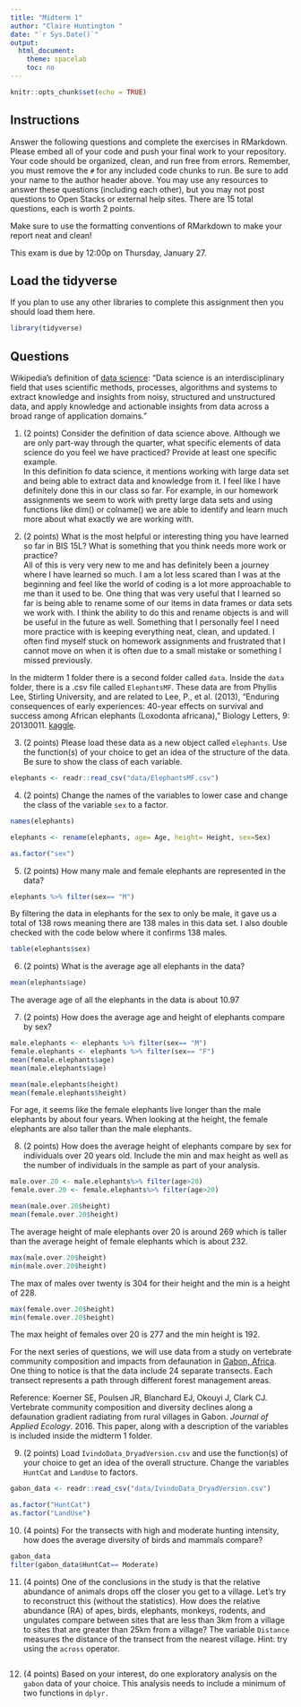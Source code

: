 ```yaml
---
title: "Midterm 1"
author: "Claire Huntington "
date: "`r Sys.Date()`"
output:
  html_document:
    theme: spacelab
    toc: no
---
```


```r
knitr::opts_chunk$set(echo = TRUE)
```

## Instructions
Answer the following questions and complete the exercises in RMarkdown. Please embed all of your code and push your final work to your repository. Your code should be organized, clean, and run free from errors. Remember, you must remove the `#` for any included code chunks to run. Be sure to add your name to the author header above. You may use any resources to answer these questions (including each other), but you may not post questions to Open Stacks or external help sites. There are 15 total questions, each is worth 2 points.  

Make sure to use the formatting conventions of RMarkdown to make your report neat and clean!  

This exam is due by 12:00p on Thursday, January 27.  

## Load the tidyverse
If you plan to use any other libraries to complete this assignment then you should load them here.
```r
library(tidyverse)
```

## Questions  
Wikipedia's definition of [data science](https://en.wikipedia.org/wiki/Data_science): "Data science is an interdisciplinary field that uses scientific methods, processes, algorithms and systems to extract knowledge and insights from noisy, structured and unstructured data, and apply knowledge and actionable insights from data across a broad range of application domains."  

1. (2 points) Consider the definition of data science above. Although we are only part-way through the quarter, what specific elements of data science do you feel we have practiced? Provide at least one specific example.  
In this definition fo data science, it mentions working with large data set and being able to extract data and knowledge from it. I feel like I have definitely done this in our class so far. For example, in our homework assignments we seem to work with pretty large data sets and using functions like dim() or colname() we are able to identify and learn much more about what exactly we are working with. 

2. (2 points) What is the most helpful or interesting thing you have learned so far in BIS 15L? What is something that you think needs more work or practice?  
All of this is very very new to me and has definitely been a journey where I have learned so much. I am a lot less scared than I was at the beginning and feel like the world of coding is a lot more approachable to me than it used to be. One thing that was very useful that I learned so far is being able to rename some of our items in data frames or data sets we work with. I think the ability to do this and rename objects is and will be useful in the future as well. Something that I personally feel I need more practice with is keeping everything neat, clean, and updated. I often find myself stuck on homework assignments and frustrated that I cannot move on when it is often due to a small mistake or something I missed previously. 

In the midterm 1 folder there is a second folder called `data`. Inside the `data` folder, there is a .csv file called `ElephantsMF`. These data are from Phyllis Lee, Stirling University, and are related to Lee, P., et al. (2013), "Enduring consequences of early experiences: 40-year effects on survival and success among African elephants (Loxodonta africana)," Biology Letters, 9: 20130011. [kaggle](https://www.kaggle.com/mostafaelseidy/elephantsmf).  

3. (2 points) Please load these data as a new object called `elephants`. Use the function(s) of your choice to get an idea of the structure of the data. Be sure to show the class of each variable.
```r
elephants <- readr::read_csv("data/ElephantsMF.csv")
```

4. (2 points) Change the names of the variables to lower case and change the class of the variable `sex` to a factor.
```r
names(elephants)
```
```r
elephants <- rename(elephants, age= Age, height= Height, sex=Sex)
```
```r
as.factor("sex")
```
5. (2 points) How many male and female elephants are represented in the data?
```r
elephants %>% filter(sex== "M")
```
By filtering the data in elephants for the sex to only be male, it gave us a total of 138 rows meaning there are 138 males in this data set. I also double checked with the code below where it confirms 138 males.

```r
table(elephants$sex)
```
6. (2 points) What is the average age all elephants in the data?
```r
mean(elephants$age)
```
The average age of all the elephants in the data is about 10.97

7. (2 points) How does the average age and height of elephants compare by sex?
```r
male.elephants <- elephants %>% filter(sex== "M")
female.elephants <- elephants %>% filter(sex== "F")
mean(female.elephants$age)
mean(male.elephants$age)
```
```r
mean(male.elephants$height)
mean(female.elephants$height)
```
For age, it seems like the female elephants live longer than the male elephants by about four years. When looking at the height, the female elephants are also taller than the male elephants. 

8. (2 points) How does the average height of elephants compare by sex for individuals over 20 years old. Include the min and max height as well as the number of individuals in the sample as part of your analysis.  
```r
male.over.20 <- male.elephants%>% filter(age>20)
female.over.20 <- female.elephants%>% filter(age>20)
```
```r
mean(male.over.20$height)
mean(female.over.20$height)
```
The average height of male elephants over 20 is around 269 which is taller than the average height of female elephants which is about 232. 
```r
max(male.over.20$height)
min(male.over.20$height)
```
The max of males over twenty is 304 for their height and the min is a height of 228.
```r
max(female.over.20$height)
min(female.over.20$height)
```
The max height of females over 20 is 277 and the min height is 192. 

For the next series of questions, we will use data from a study on vertebrate community composition and impacts from defaunation in [Gabon, Africa](https://en.wikipedia.org/wiki/Gabon). One thing to notice is that the data include 24 separate transects. Each transect represents a path through different forest management areas.  

Reference: Koerner SE, Poulsen JR, Blanchard EJ, Okouyi J, Clark CJ. Vertebrate community composition and diversity declines along a defaunation gradient radiating from rural villages in Gabon. _Journal of Applied Ecology_. 2016. This paper, along with a description of the variables is included inside the midterm 1 folder.  

9. (2 points) Load `IvindoData_DryadVersion.csv` and use the function(s) of your choice to get an idea of the overall structure. Change the variables `HuntCat` and `LandUse` to factors.
```r
gabon_data <- readr::read_csv("data/IvindoData_DryadVersion.csv")
```
```r
as.factor("HuntCat")
as.factor("LandUse")
```
10. (4 points) For the transects with high and moderate hunting intensity, how does the average diversity of birds and mammals compare?
```r
gabon_data
filter(gabon_data$HuntCat== Moderate)
```
11. (4 points) One of the conclusions in the study is that the relative abundance of animals drops off the closer you get to a village. Let's try to reconstruct this (without the statistics). How does the relative abundance (RA) of apes, birds, elephants, monkeys, rodents, and ungulates compare between sites that are less than 3km from a village to sites that are greater than 25km from a village? The variable `Distance` measures the distance of the transect from the nearest village. Hint: try using the `across` operator.  
```r

```
12. (4 points) Based on your interest, do one exploratory analysis on the `gabon` data of your choice. This analysis needs to include a minimum of two functions in `dplyr.`
```r

```